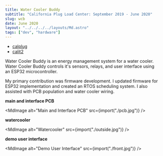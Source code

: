 ```yaml
---
title: Water Cooler Buddy
subtitle: "California Plug Load Center: September 2019 - June 2020"
slug: wcb
date: June 2020
layout: "../../../../layouts/Md.astro"
tags: ["dev", "hardware"]
---
```



- [calplug](http://calplug.org/)
- [calit2](https://www.calit2.uci.edu/)

Water Cooler Buddy is an energy management system for a water cooler. Water
Cooler Buddy controls it's sensors, relays, and user interface using an ESP32
microcontroller.

My primary contribution was firmware development. I updated firmware for ESP32
implementation and created an RTOS scheduling system. I also assisted with PCB
population and water cooler wiring.

**main and interface PCB**

<MdImage alt="Main and Interface PCB" src={import("./pcb.jpg")} />

**watercooler**

<MdImage alt="Watercooler" src={import("./outside.jpg")} />

**demo user interface**

<MdImage alt="Demo User Interface" src={import("./front.jpg")} />
